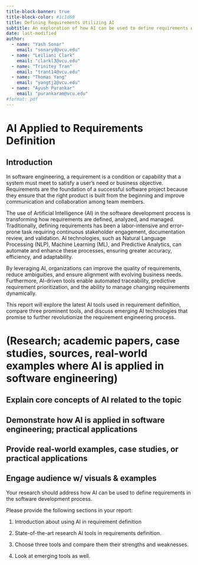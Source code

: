 ---
title-block-banner: true
title-block-color: #1c1d68
title: Defining Requirements Utilizing AI 
subtitle: An exploration of how AI can be used to define requirements within the software development process. 
date: last-modified
author:
  - name: "Yash Sonar"
    email: "sonaryd@vcu.edu"
  - name: "Leiliani Clark"
    email: "clarkl3@vcu.edu"
  - name: "Trinitey Tran"
    email: "trant14@vcu.edu"
  - name: "Thomas Yang"
    email: "yangtj2@vcu.edu"
  - name: "Ayush Purankar"
    email: "purankaram@vcu.edu"
#format: pdf
---

<!-- quarto render report.qmd --to pdf -->

# AI Applied to Requirements Definition

## Introduction

In software engineering, a requirement is a condition or capability that a system must meet to satisfy a user's need or business objective. Requirements are the foundation of a successful software project because they ensure that the right product is built from the beginning and improve communication and collaboration among team members. 

The use of Artificial Intelligence (AI) in the software development process is transforming how requirements are defined, analyzed, and managed. Traditionally, defining requirements has been a labor-intensive and error-prone task requiring continuous stakeholder engagement, documentation review, and validation. AI technologies, such as Natural Language Processing (NLP), Machine Learning (ML), and Predictive Analytics, can automate and enhance these processes, ensuring greater accuracy, efficiency, and adaptability.

By leveraging AI, organizations can improve the quality of requirements, reduce ambiguities, and ensure alignment with evolving business needs. Furthermore, AI-driven tools enable automated traceability, predictive requirement prioritization, and the ability to manage changing requirements dynamically.

This report will explore the latest AI tools used in requirement definition, compare three prominent tools, and discuss emerging AI technologies that promise to further revolutionize the requirement engineering process.

# (Research; academic papers, case studies, sources, real-world examples where AI is applied in software engineering)

## Explain core concepts of AI related to the topic
## Demonstrate how AI is applied in software engineering; practical applications
## Provide real-world examples, case studies, or practical applications
## Engage audience w/ visuals & examples 


Your research should address how AI can be used to define requirements in the software development process.

Please provide the following sections in your report:

1. Introduction about using AI in requirement definition

2. State-of-the-art research AI tools in requirements definition.

3. Choose three tools and compare them their strengths and weaknesses.

4. Look at emerging tools as well.